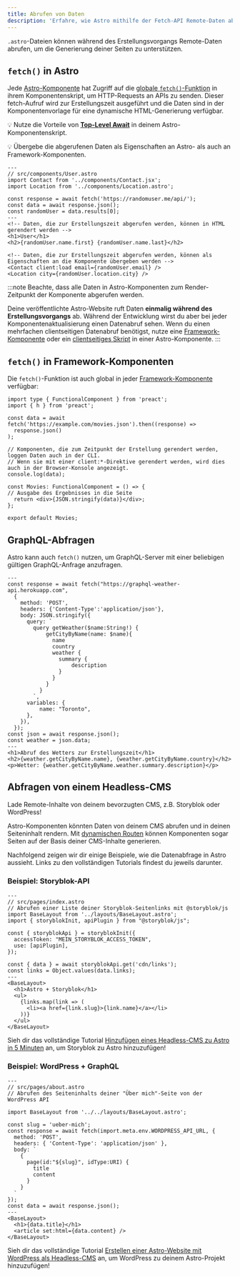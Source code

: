 ```yaml
---
title: Abrufen von Daten
description: 'Erfahre, wie Astro mithilfe der Fetch-API Remote-Daten abrufen kann.'
---
```


`.astro`-Dateien können während des Erstellungsvorgangs Remote-Daten abrufen, um die Generierung deiner Seiten zu unterstützen.

## `fetch()` in Astro

Jede [Astro-Komponente](/de/core-concepts/astro-components/) hat Zugriff auf die [globale `fetch()`-Funktion](https://developer.mozilla.org/en-US/docs/Web/API/fetch) in ihrem Komponentenskript, um HTTP-Requests an APIs zu senden. Dieser fetch-Aufruf wird zur Erstellungszeit ausgeführt und die Daten sind in der Komponentenvorlage für eine dynamische HTML-Generierung verfügbar.

💡 Nutze die Vorteile von [**Top-Level Await**](https://developer.mozilla.org/en-US/docs/Web/JavaScript/Reference/Operators/await#top_level_await) in deinem Astro-Komponentenskript.

💡 Übergebe die abgerufenen Daten als Eigenschaften an Astro- als auch an Framework-Komponenten.

```astro /await fetch\\(.*?\\)/
---
// src/components/User.astro
import Contact from '../components/Contact.jsx';
import Location from '../components/Location.astro';

const response = await fetch('https://randomuser.me/api/');
const data = await response.json();
const randomUser = data.results[0];
---
<!-- Daten, die zur Erstellungszeit abgerufen werden, können in HTML gerendert werden -->
<h1>User</h1>
<h2>{randomUser.name.first} {randomUser.name.last}</h2>

<!-- Daten, die zur Erstellungszeit abgerufen werden, können als Eigenschaften an die Komponente übergeben werden -->
<Contact client:load email={randomUser.email} />
<Location city={randomUser.location.city} />
```

:::note
Beachte, dass alle Daten in Astro-Komponenten zum Render-Zeitpunkt der Komponente abgerufen werden.

Deine veröffentlichte Astro-Website ruft Daten **einmalig während des Erstellungsvorgangs** ab. Während der Entwicklung wirst du aber bei jeder Komponentenaktualisierung einen Datenabruf sehen. Wenn du einen mehrfachen clientseitigen Datenabruf benötigst, nutze eine [Framework-Komponente](/de/core-concepts/framework-components/) oder ein [clientseitiges Skript](/de/core-concepts/astro-components/#clientseitige-skripte) in einer Astro-Komponente.
:::


## `fetch()` in Framework-Komponenten

Die `fetch()`-Funktion ist auch global in jeder [Framework-Komponente](/de/core-concepts/framework-components/) verfügbar:

```tsx title="src/components/Movies.tsx" /await fetch\\(.*?\\)/
import type { FunctionalComponent } from 'preact';
import { h } from 'preact';

const data = await fetch('https://example.com/movies.json').then((response) =>
  response.json()
);

// Komponenten, die zum Zeitpunkt der Erstellung gerendert werden, loggen Daten auch in der CLI.
// Wenn sie mit einer client:*-Direktive gerendert werden, wird dies auch in der Browser-Konsole angezeigt.
console.log(data);

const Movies: FunctionalComponent = () => {
// Ausgabe des Ergebnisses in die Seite
  return <div>{JSON.stringify(data)}</div>;
};

export default Movies;
```


## GraphQL-Abfragen

Astro kann auch `fetch()` nutzen, um GraphQL-Server mit einer beliebigen gültigen GraphQL-Anfrage anzufragen.

```astro title="src/components/Weather.astro" "await fetch"
---
const response = await fetch("https://graphql-weather-api.herokuapp.com",
  {
    method: 'POST',
    headers: {'Content-Type':'application/json'},
    body: JSON.stringify({
      query: `
        query getWeather($name:String!) {
            getCityByName(name: $name){
              name
              country
              weather {
                summary {
                    description
                }
              }
            }
          }
        `,
      variables: {
          name: "Toronto",
      },
    }),
  });
const json = await response.json();
const weather = json.data;
---
<h1>Abruf des Wetters zur Erstellungszeit</h1>
<h2>{weather.getCityByName.name}, {weather.getCityByName.country}</h2>
<p>Wetter: {weather.getCityByName.weather.summary.description}</p>
```

## Abfragen von einem Headless-CMS

Lade Remote-Inhalte von deinem bevorzugten CMS, z.B. Storyblok oder WordPress!

Astro-Komponenten könnten Daten von deinem CMS abrufen und in deinen Seiteninhalt rendern. Mit [dynamischen Routen](/de/core-concepts/routing/#dynamische-routen) können Komponenten sogar Seiten auf der Basis deiner CMS-Inhalte generieren.

Nachfolgend zeigen wir dir einige Beispiele, wie die Datenabfrage in Astro aussieht. Links zu den vollständigen Tutorials findest du jeweils darunter.

### Beispiel: Storyblok-API

```astro
---
// src/pages/index.astro
// Abrufen einer Liste deiner Storyblok-Seitenlinks mit @storyblok/js
import BaseLayout from '../layouts/BaseLayout.astro';
import { storyblokInit, apiPlugin } from "@storyblok/js";

const { storyblokApi } = storyblokInit({
  accessToken: "MEIN_STORYBLOK_ACCESS_TOKEN",
  use: [apiPlugin],
});

const { data } = await storyblokApi.get('cdn/links');
const links = Object.values(data.links);
---
<BaseLayout>
  <h1>Astro + Storyblok</h1>
  <ul>
    {links.map(link => (
      <li><a href={link.slug}>{link.name}</a></li>
    ))}
  </ul>
</BaseLayout>
```
Sieh dir das vollständige Tutorial [Hinzufügen eines Headless-CMS zu Astro in 5 Minuten](https://www.storyblok.com/tp/add-a-headless-cms-to-astro-in-5-minutes) an, um Storyblok zu Astro hinzuzufügen!

### Beispiel: WordPress + GraphQL

```astro
---
// src/pages/about.astro
// Abrufen des Seiteninhalts deiner "Über mich"-Seite von der WordPress API

import BaseLayout from '../../layouts/BaseLayout.astro';

const slug = 'ueber-mich';
const response = await fetch(import.meta.env.WORDPRESS_API_URL, {
  method: 'POST',
  headers: { 'Content-Type': 'application/json' },
  body: `
    {
      page(id:"${slug}", idType:URI) {
        title 
        content 
      }
    }
  `
});
const data = await response.json();
---
<BaseLayout>
  <h1>{data.title}</h1>
  <article set:html={data.content} />
</BaseLayout>
```

Sieh dir das vollständige Tutorial [Erstellen einer Astro-Website mit WordPress als Headless-CMS](https://blog.openreplay.com/building-an-astro-website-with-wordpress-as-a-headless-cms) an, um WordPress zu deinem Astro-Projekt hinzuzufügen! 
